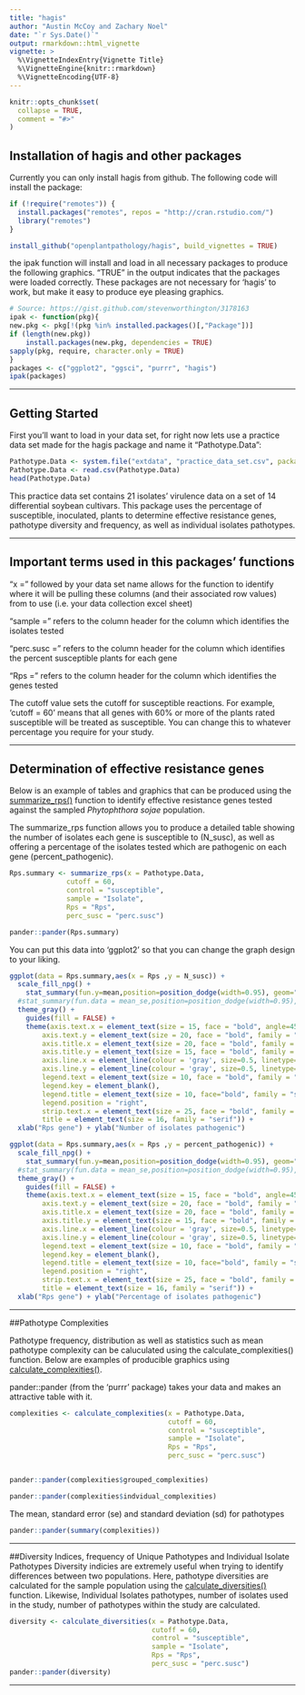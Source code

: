 ```yaml
---
title: "hagis"
author: "Austin McCoy and Zachary Noel"
date: "`r Sys.Date()`"
output: rmarkdown::html_vignette
vignette: >
  %\VignetteIndexEntry{Vignette Title}
  %\VignetteEngine{knitr::rmarkdown}
  %\VignetteEncoding{UTF-8}
---
```


```r
knitr::opts_chunk$set(
  collapse = TRUE,
  comment = "#>"
)
```
## Installation of hagis and other packages

Currently you can only install hagis from github. The following code will install the package:
```r
if (!require("remotes")) {
  install.packages("remotes", repos = "http://cran.rstudio.com/")
  library("remotes")
}

install_github("openplantpathology/hagis", build_vignettes = TRUE)
```

the ipak function will install and load in all necessary packages to produce the following graphics. "TRUE" in the output indicates that the packages were loaded correctly. These packages are not necessary for 'hagis' to work, but make it easy to produce eye pleasing graphics.
```r
# Source: https://gist.github.com/stevenworthington/3178163
ipak <- function(pkg){
new.pkg <- pkg[!(pkg %in% installed.packages()[,"Package"])]
if (length(new.pkg)) 
    install.packages(new.pkg, dependencies = TRUE)
sapply(pkg, require, character.only = TRUE)
}
packages <- c("ggplot2", "ggsci", "purrr", "hagis")
ipak(packages)
```

***
## Getting Started
First you'll want to load in your data set, for right now lets use a practice data set made for the hagis package and name it "Pathotype.Data":
```r
Pathotype.Data <- system.file("extdata", "practice_data_set.csv", package = "hagis")
Pathotype.Data <- read.csv(Pathotype.Data)
head(Pathotype.Data)
```
This practice data set contains 21 isolates' virulence data on a set of 14 differential soybean cultivars. This package uses the percentage of susceptible, inoculated, plants  to determine effective resistance genes, pathotype diversity and frequency, as well as individual isolates pathotypes.

***

## Important terms used in this packages' functions

"x = " followed by your data set name allows for the function to identify where it will be pulling these columns (and their associated row values) from to use (i.e. your data collection excel sheet)

"sample = " refers to the column header for the column which identifies the isolates tested

"perc.susc = " refers to the column header for the column which identifies the percent susceptible plants for each gene

"Rps = " refers to the column header for the column which identifies the genes tested


The cutoff value sets the cutoff for susceptible reactions. For example, 'cutoff = 60' means that all genes with 60% or more of the plants rated susceptible will be treated as susceptible. You can change this to whatever percentage you require for your study.

***

## Determination of effective resistance genes

Below is an example of tables and graphics that can be produced using the [summarize_rps()](https://openplantpathology.github.io/hagis/reference/summarize_rps.html "summarize_rps()") function to identify effective resistance genes tested against the sampled *Phytophthora sojae* population. 

The summarize_rps function allows you to produce a detailed table showing the number of isolates each gene is susceptible to (N_susc), as well as offering a percentage of the isolates tested which are pathogenic on each gene (percent_pathogenic).
```r
Rps.summary <- summarize_rps(x = Pathotype.Data,
              cutoff = 60,
              control = "susceptible",
              sample = "Isolate",
              Rps = "Rps",
              perc_susc = "perc.susc")

pander::pander(Rps.summary)
```

You can put this data into 'ggplot2' so that you can change the graph design to your liking.
```r
ggplot(data = Rps.summary,aes(x = Rps ,y = N_susc)) +
  scale_fill_npg() +
    stat_summary(fun.y=mean,position=position_dodge(width=0.95), geom="bar") +
  #stat_summary(fun.data = mean_se,position=position_dodge(width=0.95), geom = "errorbar") +
  theme_gray() +
    guides(fill = FALSE) +
    theme(axis.text.x = element_text(size = 15, face = "bold", angle=45, hjust=1, family = "serif"),
        axis.text.y = element_text(size = 20, face = "bold", family = "serif"),
        axis.title.x = element_text(size = 20, face = "bold", family = "serif"),
        axis.title.y = element_text(size = 15, face = "bold", family = "serif"),
        axis.line.x = element_line(colour = 'gray', size=0.5, linetype='solid'),
        axis.line.y = element_line(colour = 'gray', size=0.5, linetype='solid'),
        legend.text = element_text(size = 10, face = "bold", family = "serif"),
        legend.key = element_blank(),
        legend.title = element_text(size = 10, face="bold", family = "serif"),
        legend.position = "right",
        strip.text.x = element_text(size = 25, face = "bold", family = "serif"),
        title = element_text(size = 16, family = "serif")) +
  xlab("Rps gene") + ylab("Number of isolates pathogenic")

ggplot(data = Rps.summary,aes(x = Rps ,y = percent_pathogenic)) +
  scale_fill_npg() +
    stat_summary(fun.y=mean,position=position_dodge(width=0.95), geom="bar") +
  #stat_summary(fun.data = mean_se,position=position_dodge(width=0.95), geom = "errorbar") +
  theme_gray() +
    guides(fill = FALSE) +
    theme(axis.text.x = element_text(size = 15, face = "bold", angle=45, hjust=1, family = "serif"),
        axis.text.y = element_text(size = 20, face = "bold", family = "serif"),
        axis.title.x = element_text(size = 20, face = "bold", family = "serif"),
        axis.title.y = element_text(size = 15, face = "bold", family = "serif"),
        axis.line.x = element_line(colour = 'gray', size=0.5, linetype='solid'),
        axis.line.y = element_line(colour = 'gray', size=0.5, linetype='solid'),
        legend.text = element_text(size = 10, face = "bold", family = "serif"),
        legend.key = element_blank(),
        legend.title = element_text(size = 10, face="bold", family = "serif"),
        legend.position = "right",
        strip.text.x = element_text(size = 25, face = "bold", family = "serif"),
        title = element_text(size = 16, family = "serif")) +
  xlab("Rps gene") + ylab("Percentage of isolates pathogenic")
```

***

##Pathotype Complexities

Pathotype frequency, distribution as well as statistics such as mean pathotype complexity can be caluculated using the calculate_complexities() function. Below are examples of producible graphics using [calculate_complexities()](https://openplantpathology.github.io/hagis/reference/calculate_complexities.html "calculate_complexities()"). 

pander::pander (from the 'purrr' package) takes your data and makes an attractive table with it.
```r
complexities <- calculate_complexities(x = Pathotype.Data, 
                                       cutoff = 60, 
                                       control = "susceptible", 
                                       sample = "Isolate", 
                                       Rps = "Rps", 
                                       perc_susc = "perc.susc")


pander::pander(complexities$grouped_complexities)

pander::pander(complexities$indvidual_complexities)
```

The mean, standard error (se) and standard deviation (sd) for pathotypes 
```r
pander::pander(summary(complexities))
```

***

##Diversity Indices, frequency of Unique Pathotypes and Individual Isolate Pathotypes
Diversity indicies are extremely useful when trying to identify differences between two populations. Here, pathotype diversities are calculated for the sample population using the  [calculate_diversities()](https://openplantpathology.github.io/hagis/reference/calculate_diversities.html "calculate_diversities()") function. Likewise, Individual Isolates pathotypes, number of isolates used in the study, number of pathotypes within the study are calculated. 

```r
diversity <- calculate_diversities(x = Pathotype.Data,
                                   cutoff = 60,
                                   control = "susceptible",
                                   sample = "Isolate",
                                   Rps = "Rps",
                                   perc_susc = "perc.susc")
pander::pander(diversity)
```

***
